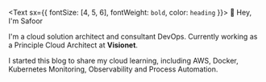 <Text sx={{ fontSize: [4, 5, 6], fontWeight: `bold`, color: `heading` }}>
  👋 Hey, I&apos;m Safoor 
</Text>

I&apos;m a cloud solution architect and consultant DevOps. Currently working as a Principle Cloud Architect at <strong>Visionet</strong>.

I started this blog to share my cloud learning, including AWS, Docker, Kubernetes Monitoring, Observability and Process Automation.